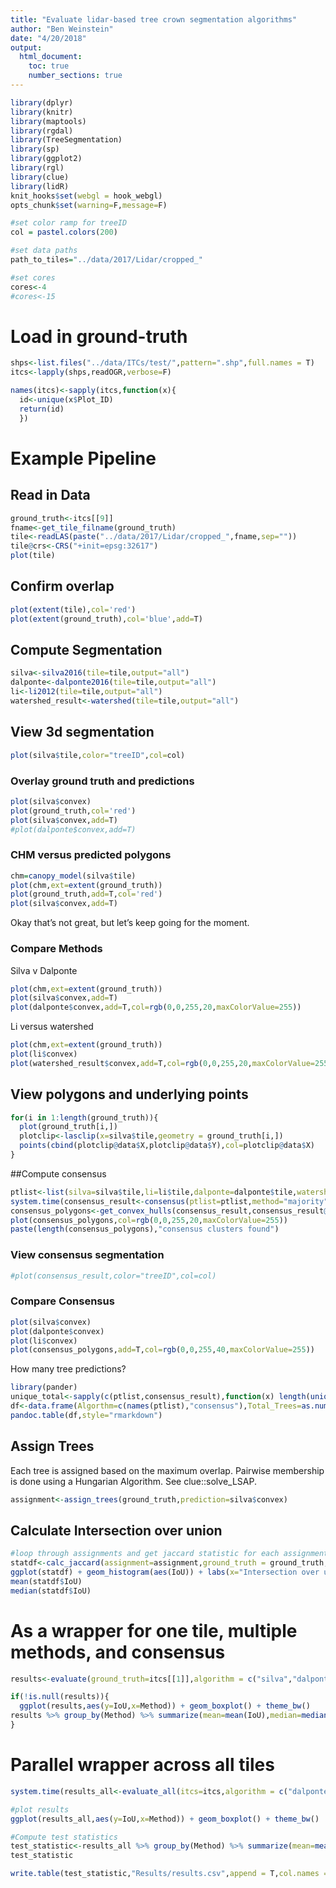 ```yaml
---
title: "Evaluate lidar-based tree crown segmentation algorithms"
author: "Ben Weinstein"
date: "4/20/2018"
output: 
  html_document:
    toc: true
    number_sections: true
---
```


```r
library(dplyr)
library(knitr)
library(maptools)
library(rgdal)
library(TreeSegmentation)
library(sp)
library(ggplot2)
library(rgl)
library(clue)
library(lidR)
knit_hooks$set(webgl = hook_webgl)
opts_chunk$set(warning=F,message=F)

#set color ramp for treeID
col = pastel.colors(200)

#set data paths
path_to_tiles="../data/2017/Lidar/cropped_"

#set cores
cores<-4
#cores<-15
```

# Load in ground-truth
```r
shps<-list.files("../data/ITCs/test/",pattern=".shp",full.names = T)
itcs<-lapply(shps,readOGR,verbose=F)

names(itcs)<-sapply(itcs,function(x){
  id<-unique(x$Plot_ID)
  return(id)
  })
```

# Example Pipeline

## Read in Data
```r
ground_truth<-itcs[[9]]
fname<-get_tile_filname(ground_truth)
tile<-readLAS(paste("../data/2017/Lidar/cropped_",fname,sep=""))
tile@crs<-CRS("+init=epsg:32617")
plot(tile)
```

## Confirm overlap

```r
plot(extent(tile),col='red')
plot(extent(ground_truth),col='blue',add=T)
```

## Compute Segmentation

```r
silva<-silva2016(tile=tile,output="all")
dalponte<-dalponte2016(tile=tile,output="all")
li<-li2012(tile=tile,output="all")
watershed_result<-watershed(tile=tile,output="all")
```

## View 3d segmentation

```r
plot(silva$tile,color="treeID",col=col)
```

### Overlay ground truth and predictions

```r
plot(silva$convex)
plot(ground_truth,col='red')
plot(silva$convex,add=T)
#plot(dalponte$convex,add=T)
```

### CHM versus predicted polygons

```r
chm=canopy_model(silva$tile)
plot(chm,ext=extent(ground_truth))
plot(ground_truth,add=T,col='red')
plot(silva$convex,add=T)
```

Okay that's not great, but let's keep going for the moment.

### Compare Methods

Silva v Dalponte
```r
plot(chm,ext=extent(ground_truth))
plot(silva$convex,add=T)
plot(dalponte$convex,add=T,col=rgb(0,0,255,20,maxColorValue=255))
```

Li versus watershed

```r
plot(chm,ext=extent(ground_truth))
plot(li$convex)
plot(watershed_result$convex,add=T,col=rgb(0,0,255,20,maxColorValue=255))
```

## View polygons and underlying points
```r
for(i in 1:length(ground_truth)){
  plot(ground_truth[i,])
  plotclip<-lasclip(x=silva$tile,geometry = ground_truth[i,])
  points(cbind(plotclip@data$X,plotclip@data$Y),col=plotclip@data$X)
}
```

##Compute consensus

```r
ptlist<-list(silva=silva$tile,li=li$tile,dalponte=dalponte$tile,watershed=watershed_result$tile)
system.time(consensus_result<-consensus(ptlist=ptlist,method="majority"))
consensus_polygons<-get_convex_hulls(consensus_result,consensus_result@data$treeID)
plot(consensus_polygons,col=rgb(0,0,255,20,maxColorValue=255))
paste(length(consensus_polygons),"consensus clusters found")
```

### View consensus segmentation

```r
#plot(consensus_result,color="treeID",col=col)
```

### Compare Consensus

```r
plot(silva$convex)
plot(dalponte$convex)
plot(li$convex)
plot(consensus_polygons,add=T,col=rgb(0,0,255,40,maxColorValue=255))
```

How many tree predictions?

```r
library(pander)
unique_total<-sapply(c(ptlist,consensus_result),function(x) length(unique(x@data$treeID)))
df<-data.frame(Algorthm=c(names(ptlist),"consensus"),Total_Trees=as.numeric(unique_total))
pandoc.table(df,style="rmarkdown")
```

## Assign Trees

Each tree is assigned based on the maximum overlap. Pairwise membership is done using a Hungarian Algorithm. See clue::solve_LSAP.

```r
assignment<-assign_trees(ground_truth,prediction=silva$convex)
```

## Calculate Intersection over union

```r
#loop through assignments and get jaccard statistic for each assignment pair
statdf<-calc_jaccard(assignment=assignment,ground_truth = ground_truth,prediction=silva$convex)
ggplot(statdf) + geom_histogram(aes(IoU)) + labs(x="Intersection over union") + theme_bw()
mean(statdf$IoU)
median(statdf$IoU)
```


# As a wrapper for one tile, multiple methods, and consensus
```r
results<-evaluate(ground_truth=itcs[[1]],algorithm = c("silva","dalponte","li"),path_to_tiles=path_to_tiles,compute_consensus = F,plot_results=T)

if(!is.null(results)){
  ggplot(results,aes(y=IoU,x=Method)) + geom_boxplot() + theme_bw()
results %>% group_by(Method) %>% summarize(mean=mean(IoU),median=median(IoU))
}
```

# Parallel wrapper across all tiles

```r
system.time(results_all<-evaluate_all(itcs=itcs,algorithm = c("dalponte","li","watershed","silva"),path_to_tiles=path_to_tiles,cores=cores,extra=F,compute_consensus=F))

#plot results
ggplot(results_all,aes(y=IoU,x=Method)) + geom_boxplot() + theme_bw()

#Compute test statistics
test_statistic<-results_all %>% group_by(Method) %>% summarize(mean=mean(IoU),median=median(IoU)) %>% mutate(Date=format(Sys.time(), "%m/%d/%y %H:%M:%S"))
test_statistic
```

```r
write.table(test_statistic,"Results/results.csv",append = T,col.names = F,sep=",")
```


